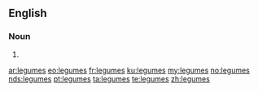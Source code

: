 ==English==

===Noun===
{{head|en|noun plural form}}

# {{plural of|legume|lang=en}}

[[ar:legumes]]
[[eo:legumes]]
[[fr:legumes]]
[[ku:legumes]]
[[my:legumes]]
[[no:legumes]]
[[nds:legumes]]
[[pt:legumes]]
[[ta:legumes]]
[[te:legumes]]
[[zh:legumes]]